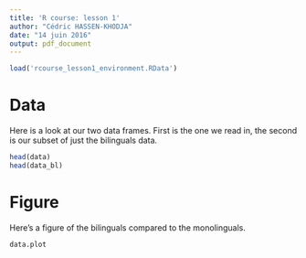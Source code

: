 ```yaml
---
title: 'R course: lesson 1'
author: "Cédric HASSEN-KHODJA"
date: "14 juin 2016"
output: pdf_document
---
```


```r
load('rcourse_lesson1_environment.RData')
```

# Data
Here is a look at our two data frames. First is the one we read in, the second is our subset of just the bilinguals data.

```r
head(data)
head(data_bl)
```

\newpage

# Figure
Here's a figure of the bilinguals compared to the monolinguals.

```r
data.plot
```
